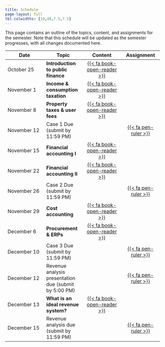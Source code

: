```yaml
---
title: Schedule
page-layout: full
tbl-colwidths: [10,40,7.5,7.5]
---
```


This page contains an outline of the topics, content, and assignments for the semester.
Note that this schedule will be updated as the semester progresses, with all changes documented here.

::: column-page-inset
| **Date** | **Topic** | **Content** | **Assignment** |
|--------|--------|:------:|:------:|
| October 25  | **Introduction to public finance** | [{{< fa book-open-reader >}}](/content/01-content.qmd) | |
| November 1  | **Income & consumption taxation** | [{{< fa book-open-reader >}}](/content/02-content.qmd) | |
| November 8  | **Property taxes & user fees** | [{{< fa book-open-reader >}}](/content/03-content.qmd) | |
| November 12 | Case 1 Due (submit by 11:59 PM) | | [{{< fa pen-ruler >}}](assignment/01-memo.qmd) |
| November 15  | **Financial accounting I** | [{{< fa book-open-reader >}}](/content/04-content.qmd) | |
| November 22  | **Financial accounting II** | [{{< fa book-open-reader >}}](/content/05-content.qmd) | |
| November 26 | Case 2 Due (submit by 11:59 PM) | | [{{< fa pen-ruler >}}](assignment/02-memo.qmd) |
| November 29  | **Cost accounting** | [{{< fa book-open-reader >}}](/content/06-content.qmd) | |
| December 6  | **Procurement & ERPs** | [{{< fa book-open-reader >}}](/content/07-content.qmd) | |
| December 10 | Case 3 Due (submit by 11:59 PM) | | [{{< fa pen-ruler >}}](assignment/03-memo.qmd) | 
| December 12 | Revenue analysis presentation due (submit by 5:00 PM) | | [{{< fa pen-ruler >}}](assignment/revenue-analysis.qmd#presentation) |
| December 13  | **What is an ideal revenue system?** | [{{< fa book-open-reader >}}](/content/08-content.qmd) | |
| December 15 | Revenue analysis due (submit by 11:59 PM) | | [{{< fa pen-ruler >}}](assignment/revenue-analysis.qmd) |
:::

